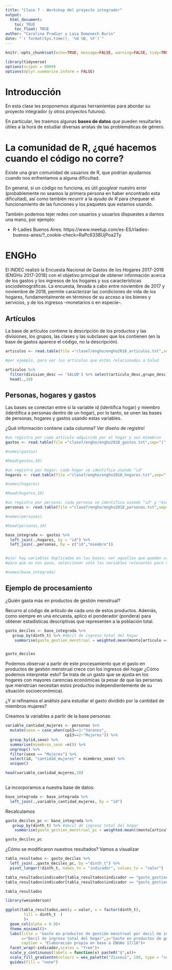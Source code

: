 ```yaml
---
title: "Clase 7 - Workshop del proyecto integrador"
output: 
  html_document:
    toc: TRUE
    toc_float: TRUE
author: "Carolina Pradier y Laia Domenech Burin"
date: "`r format(Sys.time(), '%d %B, %Y')`"
---
```



```r
knitr::opts_chunk$set(echo=TRUE, message=FALSE, warning=FALSE, tidy=TRUE)
```


```r
library(tidyverse)
options(scipen = 9999)
options(dplyr.summarise.inform = FALSE)

```


# Introducción

En esta clase les proponemos algunas herramientas para abordar su proyecto integrador (y otros proyectos futuros).

En particular, les traemos algunas **bases de datos** que pueden resultarles útiles a la hora de estudiar diversas aristas de las problemáticas de género.


# La comunidad de R, ¿qué hacemos cuando el código no corre?

Existe una gran comunidad de usuarios de R, que podrían ayudarnos cuando nos enfrentamos a alguna dificultad.

En general, si un código no funciona, es útil *googlear* nuestro error (probablemente no seamos la primera persona en haber encontrado esta dificultad), así como también recurrir a la *ayuda de R* para chequear el funcionamiento de las funciones y los paquetes que estamos usando.

También podemos tejer redes con usuarios y usuarios dispuestes a darnos una mano, por ejemplo:

+ R-Ladies Buenos Aires: https://www.meetup.com/es-ES/rladies-buenos-aires/?_cookie-check=RaPc633BUjPoa2Ty


# ENGHo

El INDEC realizó la Encuesta Nacional de Gastos de los Hogares 2017-2018 (ENGHo 2017-2018) con el objetivo principal de obtener información acerca de los gastos y los ingresos de los hogares y sus características sociodemográficas. La encuesta, llevada a cabo entre noviembre de 2017 y noviembre de 2018, permite caracterizar las condiciones de vida de los hogares, fundamentalmente en términos de su acceso a los bienes y servicios, y de los ingresos –monetarios o en especie–.

## Artículos

La base de artículos contiene la descripción de los productos y las divisiones, los grupos, las clases y las subclases que los contienen (en la base de gastos aparece el código, no la descripción).

```r
articulos <- read.table(file ="clase7/engho/engho2018_articulos.txt",sep="|", dec=".", header = TRUE, fill = TRUE,fileEncoding = "UTF-8")

#por ejemplo, para ver los articulos que están relacionados a Salud

articulos %>% 
  filter(division_desc == 'SALUD') %>% select(articulo_desc,grupo_desc,clase_desc,subclase_desc,division_desc) %>% 
  head(.,10)
```

## Personas, hogares y gastos

Las bases se conectan entre si la variable id (identifica hogar) y miembro (identifica a personas dentro de un hogar), por lo tanto, se unen las bases de personas, hogares y gastos usando estas variables. 

¿Qué información contiene cada columna? Ver diseño de registro!


```r
#un registro por cada artículo adquirido por el hogar y sus miembros
gastos <- read.table(file ="clase7/engho/engho2018_gastos.txt",sep="|", dec=".", header = TRUE, fill = TRUE)

#names(gastos)

#head(gastos,10)

```
```r
#un registro por hogar: cada hogar se identifica usando "id"
hogares <- read.table(file ="clase7/engho/engho2018_hogares.txt",sep="|", dec=".", header = TRUE, fill = TRUE)

#names(hogares)

#head(hogares,10) 

```


```r
#un registro por persona: cada persona se identifica usando "id" y "miembro"
personas <- read.table(file ="clase7/engho/engho2018_personas.txt",sep="|", dec=".", header = TRUE, fill = TRUE)

#names(personas)

#head(personas,10)

```

```r
base_integrada <- gastos %>% 
  left_join(.,hogares, by = "id") %>% 
  left_join(.,personas, by = c("id","miembro"))


#ojo! hay variables duplicadas en las bases: ver aquellas que quedan con nombres .x, .y
#para que no nos pase, seleccionar sólo las variables relevantes para nuestro análisis y hacer el join, generando una base más chica con las variables que nos interesan para el análisis

#names(base_integrada)

```



## Ejemplo de procesamiento

¿Quién gasta más en productos de gestión menstrual?


Recurro al código de artículo de cada uno de estos productos.
Además, como siempre en una encuesta, aplico el ponderador (pondera) para obtener estadísticas descriptivas que representen a la población total.


```r

gasto_deciles <- base_integrada %>% 
   group_by(dinth_t) %>% #decil de ingreso total del hogar
    summarise(gasto_gestion_menstrual = weighted.mean(monto[articulo == 'A1213108'], pondera.x[articulo == 'A1213108'],na.rm=T)) 


gasto_deciles

```


Podemos observar a partir de este procesamiento que el gasto en productos de gestión menstrual crece con los ingresos del hogar ¿Cómo podemos interpretar esto? Se trata de un gasto que se ajusta en los hogares con mayores carencias económicas (a pesar de que las personas que menstrúan necesitan estos productos independientemente de su situación socioeconómica).

¿Y si refinamos el análisis para estudiar el gasto dividido por la cantidad de miembros mujeres?

Creamos la variables a partir de la base personas:

```r

variable_cantidad_mujeres <- personas %>% 
  mutate(sexo = case_when(cp13==1~"Varones",
                          cp13==2~"Mujeres")) %>% 
  group_by(id,sexo) %>% 
  summarise(miembros_sexo =n()) %>% 
  ungroup() %>% 
  filter(sexo == "Mujeres") %>% 
  select(id, "cantidad_mujeres" = miembros_sexo) %>% 
  unique()

head(variable_cantidad_mujeres,10)
  


```

La incorporamos a nuestra base de datos:

```r

base_integrada <- base_integrada %>% 
  left_join(.,variable_cantidad_mujeres, by = "id")

```


Recalculamos

```r
gasto_deciles_pc <- base_integrada %>% 
   group_by(dinth_t) %>% #decil de ingreso total del hogar
    summarise(gasto_gestion_menstrual_pc = weighted.mean((monto[articulo == 'A1213108']/cantidad_mujeres[articulo == 'A1213108']), pondera.x[articulo == 'A1213108'],na.rm=T)) 

gasto_deciles_pc

```

¿Cómo se modificaron nuestros resultados? Vamos a visualizar

```r

tabla_resultados <- gasto_deciles %>% 
  left_join(.,gasto_deciles_pc, by ="dinth_t") %>% 
  pivot_longer(!dinth_t, names_to = "indicador", values_to = "valor")

tabla_resultados$indicador[tabla_resultados$indicador == "gasto_gestion_menstrual"] <- "Total"
tabla_resultados$indicador[tabla_resultados$indicador == "gasto_gestion_menstrual_pc"] <- "Por miembro de sexo femenino"

tabla_resultados

```

```r

library(wesanderson)

ggplot(tabla_resultados,aes(y = valor, x = factor(dinth_t), 
        fill = dinth_t  )
        )+
  geom_col(alpha = 0.9)+
  theme_minimal()+
  labs(title = 'Gasto en productos de gestión menstrual por decil de ingreso total del hogar',
       x="Decil de ingreso total del hogar",y="Gasto en productos de gestion menstrual",
       caption = "Elaboración propia en base a ENGHo 17/18")+
  facet_wrap(~indicador,scales = "free")+
  scale_y_continuous(labels = function(x) paste0("$",x))+
  scale_fill_gradientn(colours = wes_palette("Zissou1", 100, type = "continuous")) +
  guides(fill = "none")


```

